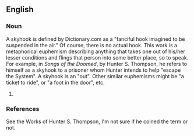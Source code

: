 ==English==

===Noun===
{{en-noun}}
A skyhook is defined by Dictionary.com as a "fanciful hook imagined to be suspended in the air." Of course, there is no actual hook. This work is a metaphorical euphemism describing anything that takes one out of his/her lesser conditions and flings that person into some better place, so to speak. For example, in ''Songs of the Doomed'', by Hunter S. Thompson, he refers to himself as a skyhook to a prisoner whom Hunter intends to help "escape the System". A skyhook is an "out". Other similar euphemisms might be "a ticket to ride", or "a foot in the door", etc.
# {{substub}}

===References===
See the Works of Hunter S. Thompson, I'm not sure if he coined the term or not.